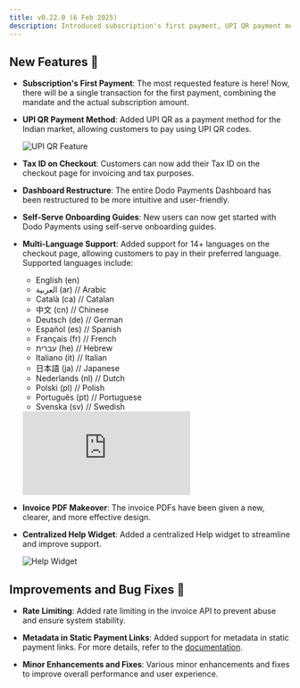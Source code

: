 ```yaml
---
title: v0.22.0 (6 Feb 2025)
description: Introduced subscription's first payment, UPI QR payment method, tax ID on checkout, dashboard restructure, self-serve onboarding guides, multi-language support, invoice PDF makeover, and a centralized help widget.
---
```


## New Features 🚀

- **Subscription's First Payment**: The most requested feature is here! Now, there will be a single transaction for the first payment, combining the mandate and the actual subscription amount.

- **UPI QR Payment Method**: Added UPI QR as a payment method for the Indian market, allowing customers to pay using UPI QR codes.
    
    <img src="/images/changelog/upi-qr.png" alt="UPI QR Feature"/>

- **Tax ID on Checkout**: Customers can now add their Tax ID on the checkout page for invoicing and tax purposes.

- **Dashboard Restructure**: The entire Dodo Payments Dashboard has been restructured to be more intuitive and user-friendly.

- **Self-Serve Onboarding Guides**: New users can now get started with Dodo Payments using self-serve onboarding guides.

- **Multi-Language Support**: Added support for 14+ languages on the checkout page, allowing customers to pay in their preferred language. Supported languages include:
    - English (en)
    - العربية (ar) // Arabic
    - Català (ca) // Catalan
    - 中文 (cn) // Chinese
    - Deutsch (de) // German
    - Español (es) // Spanish
    - Français (fr) // French
    - עברית (he) // Hebrew
    - Italiano (it) // Italian
    - 日本語 (ja) // Japanese
    - Nederlands (nl) // Dutch
    - Polski (pl) // Polish
    - Português (pt) // Portuguese
    - Svenska (sv) // Swedish
    
    <iframe 
        className="w-full aspect-video rounded-md" 
        src="https://www.youtube.com/embed/tR4yUwRKCxs"
        title="Language Announcement | Dodo Payments"
        frameBorder="0"
        allow="accelerometer; autoplay; clipboard-write; encrypted-media; gyroscope; picture-in-picture"
        allowFullScreen
    ></iframe>

- **Invoice PDF Makeover**: The invoice PDFs have been given a new, clearer, and more effective design.

- **Centralized Help Widget**: Added a centralized Help widget to streamline and improve support.
    
    <img src="/images/changelog/help-widget.png" alt="Help Widget"/>

## Improvements and Bug Fixes 🔧

- **Rate Limiting**: Added rate limiting in the invoice API to prevent abuse and ensure system stability.

- **Metadata in Static Payment Links**: Added support for metadata in static payment links. For more details, refer to the [documentation](/api-reference/integration-guide#1-static-payment-links).

- **Minor Enhancements and Fixes**: Various minor enhancements and fixes to improve overall performance and user experience.
